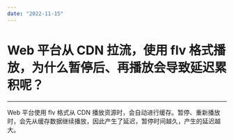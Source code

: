 ```yaml
---
date: "2022-11-15"
---
```

# Web 平台从 CDN 拉流，使用 flv 格式播放，为什么暂停后、再播放会导致延迟累积呢？  

- - -


Web 平台使用 flv 格式从 CDN 播放资源时，会自动进行缓存。暂停、重新播放时，会先从缓存数据继续播放，因此产生了延迟，暂停时间越久，产生的延迟越大。